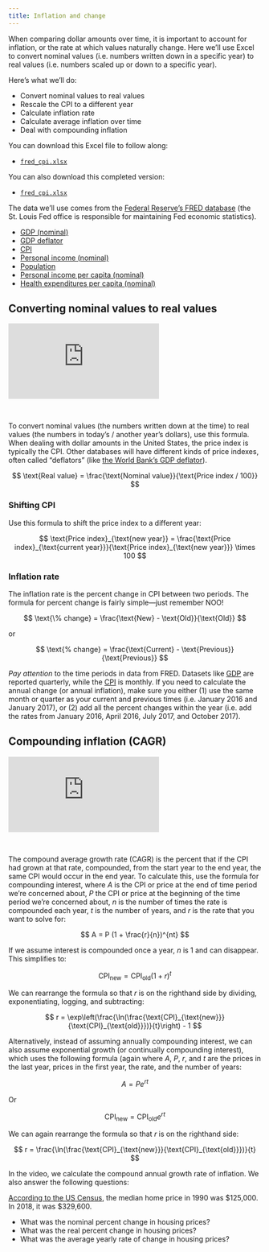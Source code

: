 ```yaml
---
title: Inflation and change
---
```


When comparing dollar amounts over time, it is important to account for inflation, or the rate at which values naturally change. Here we'll use Excel to convert nominal values (i.e. numbers written down in a specific year) to real values (i.e. numbers scaled up or down to a specific year).

Here's what we'll do:

- Convert nominal values to real values
- Rescale the CPI to a different year
- Calculate inflation rate
- Calculate average inflation over time
- Deal with compounding inflation

You can download this Excel file to follow along:

- [<i class="fas fa-file-excel"></i> `fred_cpi.xlsx`](/files/files/fred_cpi.xlsx)

You can also download this completed version:

- [<i class="fas fa-file-excel"></i> `fred_cpi.xlsx`](/files/files/fred_cpi_cagr_example.xlsx)

The data we'll use comes from the [Federal Reserve's FRED database](https://fred.stlouisfed.org/) (the St. Louis Fed office is responsible for maintaining Fed economic statistics).

- [<i class="fas fa-chart-line"></i> GDP (nominal)](https://fred.stlouisfed.org/series/GDP)
- [<i class="fas fa-chart-line"></i> GDP deflator](https://fred.stlouisfed.org/series/GDPDEF)
- [<i class="fas fa-chart-line"></i> CPI](https://fred.stlouisfed.org/series/CPIAUCSL)
- [<i class="fas fa-chart-line"></i> Personal income (nominal)](https://fred.stlouisfed.org/series/PINCOME)
- [<i class="fas fa-chart-line"></i> Population](https://fred.stlouisfed.org/series/POPTOTUSA647NWDB)
- [<i class="fas fa-chart-line"></i> Personal income per capita (nominal)](https://fred.stlouisfed.org/series/A792RC0A052NBEA)
- [<i class="fas fa-chart-line"></i> Health expenditures per capita (nominal)](https://fred.stlouisfed.org/series/HLTHSCPCHCSA)


## Converting nominal values to real values

<div class="ratio ratio-16x9">
<iframe src="https://www.youtube.com/embed/_sMt02_qRDY" allow="accelerometer; autoplay; encrypted-media; gyroscope; picture-in-picture" allowfullscreen="" frameborder="0"></iframe>
</div>

&nbsp;

To convert nominal values (the numbers written down at the time) to real values (the numbers in today's / another year's dollars), use this formula. When dealing with dollar amounts in the United States, the price index is typically the CPI. Other databases will have different kinds of price indexes, often called "deflators" (like [the World Bank's GDP deflator](https://data.worldbank.org/indicator/NY.GDP.DEFL.ZS)).

$$
\text{Real value} = \frac{\text{Nominal value}}{\text{Price index / 100}}
$$

### Shifting CPI

Use this formula to shift the price index to a different year:

$$
\text{Price index}_{\text{new year}} = \frac{\text{Price index}_{\text{current year}}}{\text{Price index}_{\text{new year}}} \times 100
$$

### Inflation rate

The inflation rate is the percent change in CPI between two periods. The formula for percent change is fairly simple—just remember NOO!

$$
\text{\% change} = \frac{\text{New} - \text{Old}}{\text{Old}}
$$

or

$$
\text{% change} = \frac{\text{Current} - \text{Previous}}{\text{Previous}}
$$

*Pay attention* to the time periods in data from FRED. Datasets like [GDP](https://fred.stlouisfed.org/series/GDP) are reported quarterly, while the [CPI](https://fred.stlouisfed.org/series/CPIAUCSL) is monthly. If you need to calculate the annual change (or annual inflation), make sure you either (1) use the same month or quarter as your current and previous times (i.e. January 2016 and January 2017), or (2) add all the percent changes within the year (i.e. add the rates from January 2016, April 2016, July 2017, and October 2017).

## Compounding inflation (CAGR)

<div class="ratio ratio-16x9">
<iframe src="https://www.youtube.com/embed/K2KAAymJ4Uw" allow="accelerometer; autoplay; encrypted-media; gyroscope; picture-in-picture" allowfullscreen="" frameborder="0"></iframe>
</div>

&nbsp;

The compound average growth rate (CAGR) is the percent that if the CPI had grown at that rate, compounded, from the start year to the end year, the same CPI would occur in the end year. To calculate this, use the formula for compounding interest, where $A$ is the CPI or price at the end of time period we're concerned about, $P$ the CPI or price at the beginning of the time period we're concerned about, $n$ is the number of times the rate is compounded each year, $t$ is the number of years, and $r$ is the rate that you want to solve for:

$$ 
A = P (1 + \frac{r}{n})^{nt} 
$$ 

If we assume interest is compounded once a year, $n$ is 1 and can disappear. This simplifies to:

$$
\text{CPI}_{\text{new}} = \text{CPI}_{\text{old}}(1 + r)^{t}
$$

We can rearrange the formula so that $r$ is on the righthand side by dividing, exponentiating, logging, and subtracting: 

$$
r = \exp\left(\frac{\ln(\frac{\text{CPI}_{\text{new}}}{\text{CPI}_{\text{old}}})}{t}\right) - 1
$$

Alternatively, instead of assuming annually compounding interest, we can also assume exponential growth (or continually compounding interest), which uses the following formula (again where $A$, $P$, $r$, and $t$ are the prices in the last year, prices in the first year, the rate, and the number of years:

$$
A = Pe^{rt}
$$

Or 

$$
\text{CPI}_{\text{new}} = \text{CPI}_{\text{old}}e^{rt}
$$

We can again rearrange the formula so that $r$ is on the righthand side:

$$
r = \frac{\ln(\frac{\text{CPI}_{\text{new}}}{\text{CPI}_{\text{old}}})}{t}
$$

In the video, we calculate the compound annual growth rate of inflation. We also answer the following questions:

[According to the US Census](https://www.census.gov/construction/nrs/pdf/uspricemon.pdf), the median home price in 1990 was <span>$125,000</span>. In 2018, it was <span>$329,600</span>.

- What was the nominal percent change in housing prices?
- What was the real percent change in housing prices?
- What was the average yearly rate of change in housing prices?
